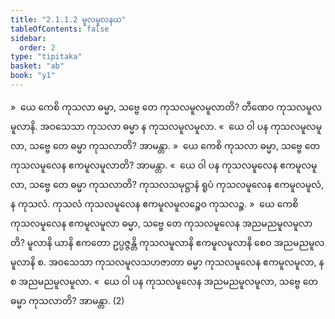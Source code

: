 ```yaml
---
title: "2.1.1.2 မူလမူလနယ"
tableOfContents: false
sidebar:
  order: 2
type: "tipitaka"
basket: "ab"
book: "y1"
---
```



<DynamicBreadcrumb />

<Division number="53" book="y1" e="ch" v="33" p="7">

<Paragraph number="110" book="y1">
»  ယေ ကေစိ ကုသလာ ဓမ္မာ, သဗ္ဗေ တေ ကုသလမူလမူလာတိ? တီဏေဝ ကုသလမူလမူလာနိ. အဝသေသာ ကုသလာ ဓမ္မာ န ကုသလမူလမူလာ.
</Paragraph>

<Paragraph number="111" book="y1">
«  ယေ ဝါ ပန ကုသလမူလမူလာ, သဗ္ဗေ တေ ဓမ္မာ ကုသလာတိ? အာမန္တာ.
</Paragraph>

</Division>
<Division number="54" book="y1" e="ch" v="33" p="7">

<Paragraph number="112" book="y1">
»  ယေ ကေစိ ကုသလာ ဓမ္မာ, သဗ္ဗေ တေ ကုသလမူလေန ဧကမူလမူလာတိ? အာမန္တာ.
</Paragraph>

<Paragraph number="113" book="y1">
«  ယေ ဝါ ပန ကုသလမူလေန ဧကမူလမူလာ, သဗ္ဗေ တေ ဓမ္မာ ကုသလာတိ?
</Paragraph>

<Paragraph number="114" book="y1">
ကုသလသမုဋ္ဌာနံ ရူပံ ကုသလမူလေန ဧကမူလမူလံ, န ကုသလံ. ကုသလံ ကုသလမူလေန ဧကမူလမူလဉ္စေဝ ကုသလဉ္စ.
</Paragraph>

</Division>
<Division number="55" book="y1" e="ch" v="33" p="7">

<Paragraph number="115" book="y1">
»  ယေ ကေစိ ကုသလမူလေန ဧကမူလမူလာ ဓမ္မာ, သဗ္ဗေ တေ ကုသလမူလေန အညမညမူလမူလာတိ?
</Paragraph>

<Paragraph number="116" book="y1">
မူလာနိ ယာနိ ဧကတော ဥပ္ပဇ္ဇန္တိ ကုသလမူလာနိ ဧကမူလမူလာနိ စေဝ အညမညမူလမူလာနိ စ. အဝသေသာ ကုသလမူလသဟဇာတာ ဓမ္မာ ကုသလမူလေန ဧကမူလမူလာ, န စ အညမညမူလမူလာ.
</Paragraph>

<Paragraph number="117" book="y1">
«  ယေ ဝါ ပန ကုသလမူလေန အညမညမူလမူလာ, သဗ္ဗေ တေ ဓမ္မာ ကုသလာတိ? အာမန္တာ. (2)
</Paragraph>
</Division>